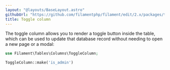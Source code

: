 ```yaml
---
layout: "@layouts/BaseLayout.astro"
githubUrl: "https://github.com/filamentphp/filament/edit/2.x/packages/tables/docs/03-columns/09-toggle.md"
title: Toggle column
---
```


The toggle column allows you to render a toggle button inside the table, which can be used to update that database record without needing to open a new page or a modal:

```php
use Filament\Tables\Columns\ToggleColumn;

ToggleColumn::make('is_admin')
```
